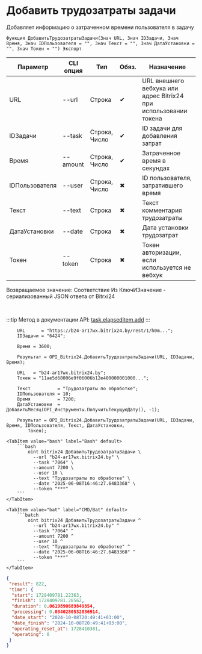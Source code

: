 ﻿---
sidebar_position: 1
description: Добавить трудозатраты задачи и другие функции для работы с Bitrix24 в Открытом пакете интеграций - бесплатной open-source библиотеке интеграций для 1С:Предприятие 8, OneScript и CLI
keywords: [1C, 1С, 1С:Предприятие, 1С:Предприятие 8.3, API, Интеграция, Сервисы, Обмен, OneScript, CLI, Bitrix24]
---


# Добавить трудозатраты задачи
 Добавляет информацию о затраченном времени пользователя в задачу



`Функция ДобавитьТрудозатратыЗадачи(Знач URL, Знач IDЗадачи, Знач Время, Знач IDПользователя = "", Знач Текст = "", Знач ДатаУстановки = "", Знач Токен = "") Экспорт`

  | Параметр | CLI опция | Тип | Обяз. | Назначение |
  |-|-|-|-|-|
  | URL | --url | Строка | &#x2714; | URL внешнего вебхука или адрес Bitrix24 при использовании токена |
  | IDЗадачи | --task | Строка, Число | &#x2714; | ID задачи для добавления затрат |
  | Время | --amount | Строка, Число | &#x2714; | Затраченное время в секундах |
  | IDПользователя | --user | Строка, Число | &#x2716; | ID пользователя, затратившего время |
  | Текст | --text | Строка | &#x2716; | Текст комментария трудозатраты |
  | ДатаУстановки | --date | Строка | &#x2716; | Дата установки трудозатрат |
  | Токен | --token | Строка | &#x2716; | Токен авторизации, если используется не вебхук |

  
  Возвращаемое значение:   Соответствие Из КлючИЗначение - сериализованный JSON ответа от Bitrxi24

<br/>

:::tip
Метод в документации API: [task.elapseditem.add](https://dev.1c-bitrix.ru/rest_help/tasks/task/elapseditem/add.php)
:::
<br/>



```bsl title="Пример использования для 1С:Предприятие/OneScript"
    URL      = "https://b24-ar17wx.bitrix24.by/rest/1/h0m...";
    IDЗадачи = "6424";

    Время = 3600;

    Результат = OPI_Bitrix24.ДобавитьТрудозатратыЗадачи(URL, IDЗадачи, Время);

    URL   = "b24-ar17wx.bitrix24.by";
    Токен = "11ae5d68006e9f06006b12e400000001000...";

    Текст          = "Трудозатраты по обработке";
    IDПользователя = 10;
    Время          = 7200;
    ДатаУстановки  = ДобавитьМесяц(OPI_Инструменты.ПолучитьТекущуюДату(), -1);

    Результат = OPI_Bitrix24.ДобавитьТрудозатратыЗадачи(URL, IDЗадачи, Время, IDПользователя, Текст, ДатаУстановки,
        Токен);
```
    

 <Tabs>
  
    <TabItem value="bash" label="Bash" default>
        ```bash
            oint bitrix24 ДобавитьТрудозатратыЗадачи \
              --url "b24-ar17wx.bitrix24.by" \
              --task "7064" \
              --amount 7200 \
              --user 10 \
              --text "Трудозатраты по обработке" \
              --date "2025-06-08T16:46:27.6483368" \
              --token "***"
        ```
    </TabItem>
  
    <TabItem value="bat" label="CMD/Bat" default>
        ```batch
            oint bitrix24 ДобавитьТрудозатратыЗадачи ^
              --url "b24-ar17wx.bitrix24.by" ^
              --task "7064" ^
              --amount 7200 ^
              --user 10 ^
              --text "Трудозатраты по обработке" ^
              --date "2025-06-08T16:46:27.6483368" ^
              --token "***"
        ```
    </TabItem>
</Tabs>


```json title="Результат"
{
 "result": 822,
 "time": {
  "start": 1728409781.22363,
  "finish": 1728409781.28562,
  "duration": 0.0619890689849854,
  "processing": 0.0340280532836914,
  "date_start": "2024-10-08T20:49:41+03:00",
  "date_finish": "2024-10-08T20:49:41+03:00",
  "operating_reset_at": 1728410381,
  "operating": 0
 }
}
```
